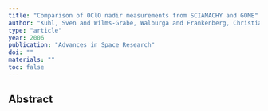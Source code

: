 ```yaml
---
title: "Comparison of OClO nadir measurements from SCIAMACHY and GOME"
author: "Kuhl, Sven and Wilms-Grabe, Walburga and Frankenberg, Christian and Grzegorski, Michael and Platt, Ulrich and Wagner, Thomas"
type: "article"
year: 2006
publication: "Advances in Space Research"
doi: ""
materials: ""
toc: false
---
```


## Abstract

